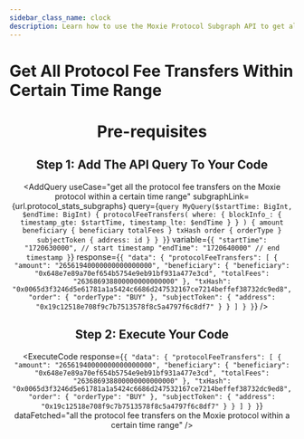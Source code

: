 ```yaml
---
sidebar_class_name: clock
description: Learn how to use the Moxie Protocol Subgraph API to get all the protocol fee transfers on the Moxie protocol within a certain time range.
---
```



# Get All Protocol Fee Transfers Within Certain Time Range

<Header
  useCase="get all the protocol fee transfers on the Moxie protocol within a certain time range"
  apiName="Moxie Protocol Subgraph"
/>

# Pre-requisites

<Prerequisites apiName="Moxie Protocol Subgraph" />

## Step 1: Add The API Query To Your Code

<AddQuery
  useCase="get all the protocol fee transfers on the Moxie protocol within a certain time range"
  subgraphLink={url.protocol_stats_subgraphs}
  query={`query MyQuery($startTime: BigInt, $endTime: BigInt) {
  protocolFeeTransfers(
    where: {
      blockInfo_: { timestamp_gte: $startTime, timestamp_lte: $endTime }
    }
  ) {
    amount
    beneficiary {
      beneficiary
      totalFees
    }
    txHash
    order {
      orderType
    }
    subjectToken {
      address: id
    }
  }
}`}
  variable={`{
  "startTime": "1720630000", // start timestamp
  "endTime": "1720640000" // end timestamp
}`}
  response={`{
  "data": {
    "protocolFeeTransfers": [
      {
        "amount": "26561940000000000000000",
        "beneficiary": {
          "beneficiary": "0x648e7e89a70ef654b5754e9eb91bf931a477e3cd",
          "totalFees": "263686938800000000000000"
        },
        "txHash": "0x0065d3f3246d5e61781a1a5424c6686d247532167ce7214beffef38732dc9ed8",
        "order": {
          "orderType": "BUY"
        },
        "subjectToken": {
          "address": "0x19c12518e708f9c7b7513578f8c5a4797f6c8df7"
        }
      }
    ]
  }
}`}
/>

## Step 2: Execute Your Code

<ExecuteCode
  response={`{
  "data": {
    "protocolFeeTransfers": [
      {
        "amount": "26561940000000000000000",
        "beneficiary": {
          "beneficiary": "0x648e7e89a70ef654b5754e9eb91bf931a477e3cd",
          "totalFees": "263686938800000000000000"
        },
        "txHash": "0x0065d3f3246d5e61781a1a5424c6686d247532167ce7214beffef38732dc9ed8",
        "order": {
          "orderType": "BUY"
        },
        "subjectToken": {
          "address": "0x19c12518e708f9c7b7513578f8c5a4797f6c8df7"
        }
      }
    ]
  }
}`}
  dataFetched="all the protocol fee transfers on the Moxie protocol within a certain time range"
/>

<DeveloperSupport />
